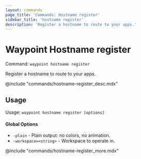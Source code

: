 ```yaml
---
layout: commands
page_title: 'Commands: Hostname register'
sidebar_title: 'hostname register'
description: 'Register a hostname to route to your apps.'
---
```


# Waypoint Hostname register

Command: `waypoint hostname register`

Register a hostname to route to your apps.

@include "commands/hostname-register_desc.mdx"

## Usage

Usage: `waypoint hostname register [options]`

#### Global Options

- `-plain` - Plain output: no colors, no animation.
- `-workspace=<string>` - Workspace to operate in.

@include "commands/hostname-register_more.mdx"
